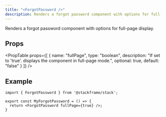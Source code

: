 ```yaml
---
title: "<ForgotPassword />"
description: Renders a forgot password component with options for full-page display.
---
```


Renders a forgot password component with options for full-page display.

## Props

<PropTable
  props={[
    {
      name: "fullPage",
      type: "boolean",
      description: "If set to 'true'. displays the component in full-page mode.",
      optional: true,
      default: "false"
    }
  ]}
/>

## Example

```tsx
import { ForgotPassword } from '@stackframe/stack';

export const MyForgotPassword = () => {
  return <ForgotPassword fullPage={true} />;
}
```
